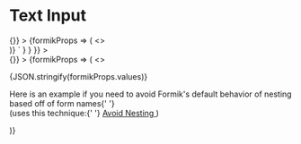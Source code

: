 
<Meta title="Input Text" component={InputText} />

# Text Input

<Canvas>
  <Story
    name="Input Text"
    parameters={{
      docs: {
        source: {
          code: dedent`
            <Form
              initialValues={{
                sampleInput1: '',
                sampleInput2: '',
                sampleInput3: ''
              }}
              onSubmit={() => {}}
            >
              {formikProps => (
                <>
                  <InputText name="sampleInput1" label="Text Input" formikProps={formikProps} />
                  <InputText name="sampleInput2" label="Text Input" value="Example" formikProps={formikProps} />
                  <InputText name="sampleInput3" label="Password Input" type="password" formikProps={formikProps} />
                  <div className="input-text-story-dark">
                    <InputText
                      name="sampleInput4"
                      label="Label Above"
                      labelPlacement="above"
                      placeholder="Enter text..."
                      formikProps={formikProps}
                    />
                  </div>
                </>
              )}
            </Form>`
        }
      }
    }}
  >
    <div className="input-text-story">
      <Form
        initialValues={{
          sampleInput1: '',
          sampleInput2: '',
          sampleInput3: '',
          sampleInput4: '',
          sampleInput5: '',
          'test[safe]': ''
        }}
        onSubmit={() => {}}
      >
        {formikProps => (
          <>
            <p className="lc-mb-16">{JSON.stringify(formikProps.values)}</p>
            <InputText name="sampleInput1" label="Text Input" formikProps={formikProps} />
            <InputText name="sampleInput2" label="Text Input" value="Example" formikProps={formikProps} />
            <InputText name="sampleInput3" label="Password Input" type="password" formikProps={formikProps} />
            <div className="input-text-story-dark">
              <InputText
                name="sampleInput4"
                label="Label Above"
                labelPlacement="above"
                placeholder="Enter text..."
                formikProps={formikProps}
              />
            </div>
            <InputText
              name="sampleInput5"
              label="Text Input"
              helperText="Example helper text can be placed below the input"
              formikProps={formikProps}
            />
            <p className="lc-mb-16">
              Here is an example if you need to avoid Formik's default behavior of nesting based off of form names{' '}
              <br /> (uses this technique:{' '}
              <a href="https://formik.org/docs/guides/arrays#avoid-nesting" target="_blank">
                Avoid Nesting
              </a>
              )
            </p>
            <InputText
              name="test[safe]"
              inputConfig={{ safeName: true }}
              label="Text Input with a 'safe name'"
              formikProps={formikProps}
            />
          </>
        )}
      </Form>
    </div>
  </Story>
  <ArgsTable of={InputText} />
</Canvas>
